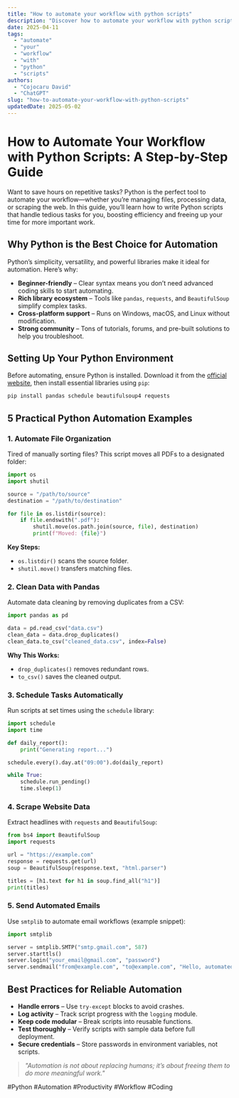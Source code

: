 ```yaml
---
title: "How to automate your workflow with python scripts"
description: "Discover how to automate your workflow with python scripts with this in-depth guide, providing actionable insights and practical tips to boost your knowledge and results."
date: 2025-04-11
tags:
  - "automate"
  - "your"
  - "workflow"
  - "with"
  - "python"
  - "scripts"
authors:
  - "Cojocaru David"
  - "ChatGPT"
slug: "how-to-automate-your-workflow-with-python-scripts"
updatedDate: 2025-05-02
---
```


# How to Automate Your Workflow with Python Scripts: A Step-by-Step Guide  

Want to save hours on repetitive tasks? Python is the perfect tool to automate your workflow—whether you’re managing files, processing data, or scraping the web. In this guide, you’ll learn how to write Python scripts that handle tedious tasks for you, boosting efficiency and freeing up your time for more important work.  

## Why Python is the Best Choice for Automation  

Python’s simplicity, versatility, and powerful libraries make it ideal for automation. Here’s why:  

- **Beginner-friendly** – Clear syntax means you don’t need advanced coding skills to start automating.  
- **Rich library ecosystem** – Tools like `pandas`, `requests`, and `BeautifulSoup` simplify complex tasks.  
- **Cross-platform support** – Runs on Windows, macOS, and Linux without modification.  
- **Strong community** – Tons of tutorials, forums, and pre-built solutions to help you troubleshoot.  

## Setting Up Your Python Environment  

Before automating, ensure Python is installed. Download it from the [official website](https://www.python.org/), then install essential libraries using `pip`:  

```bash
pip install pandas schedule beautifulsoup4 requests
```  

## 5 Practical Python Automation Examples  

### 1. Automate File Organization  

Tired of manually sorting files? This script moves all PDFs to a designated folder:  

```python
import os
import shutil

source = "/path/to/source"  
destination = "/path/to/destination"  

for file in os.listdir(source):  
    if file.endswith(".pdf"):  
        shutil.move(os.path.join(source, file), destination)  
        print(f"Moved: {file}")  
```  

**Key Steps:**  
- `os.listdir()` scans the source folder.  
- `shutil.move()` transfers matching files.  

### 2. Clean Data with Pandas  

Automate data cleaning by removing duplicates from a CSV:  

```python
import pandas as pd  

data = pd.read_csv("data.csv")  
clean_data = data.drop_duplicates()  
clean_data.to_csv("cleaned_data.csv", index=False)  
```  

**Why This Works:**  
- `drop_duplicates()` removes redundant rows.  
- `to_csv()` saves the cleaned output.  

### 3. Schedule Tasks Automatically  

Run scripts at set times using the `schedule` library:  

```python
import schedule
import time  

def daily_report():  
    print("Generating report...")  

schedule.every().day.at("09:00").do(daily_report)  

while True:  
    schedule.run_pending()  
    time.sleep(1)  
```  

### 4. Scrape Website Data  

Extract headlines with `requests` and `BeautifulSoup`:  

```python
from bs4 import BeautifulSoup  
import requests  

url = "https://example.com"  
response = requests.get(url)  
soup = BeautifulSoup(response.text, "html.parser")  

titles = [h1.text for h1 in soup.find_all("h1")]  
print(titles)  
```  

### 5. Send Automated Emails  

Use `smtplib` to automate email workflows (example snippet):  

```python
import smtplib  

server = smtplib.SMTP("smtp.gmail.com", 587)  
server.starttls()  
server.login("your_email@gmail.com", "password")  
server.sendmail("from@example.com", "to@example.com", "Hello, automated!")  
```  

## Best Practices for Reliable Automation  

- **Handle errors** – Use `try-except` blocks to avoid crashes.  
- **Log activity** – Track script progress with the `logging` module.  
- **Keep code modular** – Break scripts into reusable functions.  
- **Test thoroughly** – Verify scripts with sample data before full deployment.  
- **Secure credentials** – Store passwords in environment variables, not scripts.  

> *"Automation is not about replacing humans; it’s about freeing them to do more meaningful work."*  

#Python #Automation #Productivity #Workflow #Coding